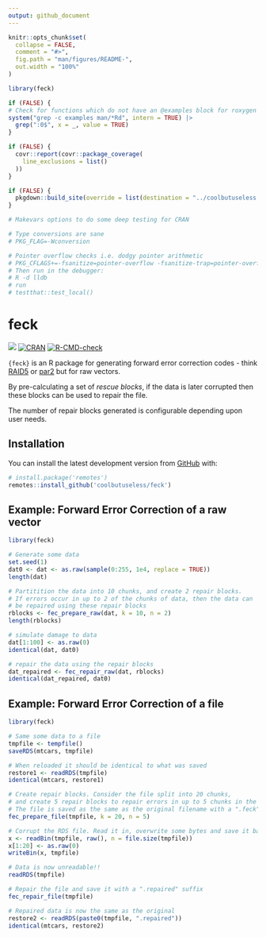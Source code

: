 ```yaml
---
output: github_document
---
```


<!-- README.md is generated from README.Rmd. Please edit that file -->

```r
knitr::opts_chunk$set(
  collapse = FALSE,
  comment = "#>",
  fig.path = "man/figures/README-",
  out.width = "100%"
)

library(feck)

if (FALSE) {
# Check for functions which do not have an @examples block for roxygen
system("grep -c examples man/*Rd", intern = TRUE) |> 
  grep(":0$", x = _, value = TRUE)
}

if (FALSE) {
  covr::report(covr::package_coverage(
    line_exclusions = list()
  ))
}

if (FALSE) {
  pkgdown::build_site(override = list(destination = "../coolbutuseless.github.io/package/feck"))
}

# Makevars options to do some deep testing for CRAN

# Type conversions are sane
# PKG_FLAG=-Wconversion

# Pointer overflow checks i.e. dodgy pointer arithmetic
# PKG_CFLAGS+=-fsanitize=pointer-overflow -fsanitize-trap=pointer-overflow
# Then run in the debugger:
# R -d lldb 
# run
# testthat::test_local()

```

# feck

<!-- badges: start -->
![](https://img.shields.io/badge/cool-useless-green.svg)
[![CRAN](https://www.r-pkg.org/badges/version/feck)](https://CRAN.R-project.org/package=feck)
[![R-CMD-check](https://github.com/coolbutuseless/feck/actions/workflows/R-CMD-check.yaml/badge.svg)](https://github.com/coolbutuseless/feck/actions/workflows/R-CMD-check.yaml)
<!-- badges: end -->

`{feck}` is an R package for generating forward error correction codes - think 
[RAID5](https://en.wikipedia.org/wiki/Standard_RAID_levels) or [par2](https://en.wikipedia.org/wiki/Parchive) but for raw vectors.

By pre-calculating a set of *rescue blocks*, if the data is later corrupted
then these blocks can be used to repair the file.

The number of repair blocks generated is configurable depending upon user needs.

## Installation

<!-- This package can be installed from CRAN -->

<!-- ``` r -->
<!-- install.packages('feck') -->
<!-- ``` -->

You can install the latest development version from
[GitHub](https://github.com/coolbutuseless/feck) with:

``` r
# install.package('remotes')
remotes::install_github('coolbutuseless/feck')
```

<!-- Pre-built source/binary versions can also be installed from -->
<!-- [R-universe](https://r-universe.dev) -->

<!-- ``` r -->
<!-- install.packages('feck', repos = c('https://coolbutuseless.r-universe.dev', 'https://cloud.r-project.org')) -->
<!-- ``` -->

## Example: Forward Error Correction of a raw vector


```r
library(feck)

# Generate some data
set.seed(1)
dat0 <- dat <- as.raw(sample(0:255, 1e4, replace = TRUE))
length(dat)

# Partitition the data into 10 chunks, and create 2 repair blocks.
# If errors occur in up to 2 of the chunks of data, then the data can 
# be repaired using these repair blocks
rblocks <- fec_prepare_raw(dat, k = 10, n = 2)
length(rblocks)

# simulate damage to data
dat[1:100] <- as.raw(0)
identical(dat, dat0)

# repair the data using the repair blocks
dat_repaired <- fec_repair_raw(dat, rblocks)
identical(dat_repaired, dat0)
```


## Example: Forward Error Correction of a file


```r
library(feck)

# Same some data to a file
tmpfile <- tempfile()
saveRDS(mtcars, tmpfile)

# When reloaded it should be identical to what was saved
restore1 <- readRDS(tmpfile)
identical(mtcars, restore1)

# Create repair blocks. Consider the file split into 20 chunks,
# and create 5 repair blocks to repair errors in up to 5 chunks in the file
# The file is saved as the same as the original filename with a ".feck" suffix
fec_prepare_file(tmpfile, k = 20, n = 5)

# Corrupt the RDS file. Read it in, overwrite some bytes and save it back out
x <- readBin(tmpfile, raw(), n = file.size(tmpfile))
x[1:20] <- as.raw(0)
writeBin(x, tmpfile)

# Data is now unreadable!!
readRDS(tmpfile)

# Repair the file and save it with a ".repaired" suffix
fec_repair_file(tmpfile)

# Repaired data is now the same as the original
restore2 <- readRDS(paste0(tmpfile, ".repaired"))
identical(mtcars, restore2)
```




